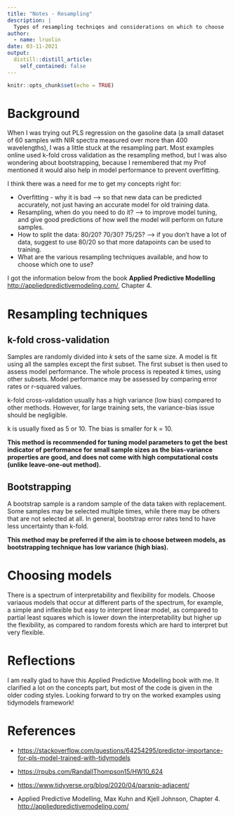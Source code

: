 ```yaml
---
title: "Notes - Resampling"
description: |
  Types of resampling techniqes and considerations on which to choose
author:
  - name: lruolin
date: 03-11-2021
output:
  distill::distill_article:
    self_contained: false
---
```



```r
knitr::opts_chunk$set(echo = TRUE)
```

# Background

When I was trying out PLS regression on the gasoline data (a small dataset of 60 samples with NIR spectra measured over more than 400 wavelengths), I was a little stuck at the resampling part. Most examples online used k-fold cross validation as the resampling method, but I was also wondering about bootstrapping, because I remembered that my Prof mentioned it would also help in model performance to prevent overfitting.
  
I think there was a need for me to get my concepts right for:

- Overfitting - why it is bad --> so that new data can be predicted accurately, not just having an accurate model for old training data.
- Resampling, when do you need to do it? --> to improve model tuning, and give good predictions of how well the model will perform on future samples. 
- How to split the data: 80/20? 70/30? 75/25? --> if you don't have a lot of data, suggest to use 80/20 so that more datapoints can be used to training. 
- What are the various resampling techniques available, and how to choose which one to use?

I got the information below from the book **Applied Predictive Modelling** <http://appliedpredictivemodeling.com/>, Chapter 4. 

# Resampling techniques

## k-fold cross-validation

  Samples are randomly divided into *k* sets of the same size. A model is fit using all the samples except the first subset. The first subset is then used to assess model performance. The whole process is repeated *k* times, using other subsets. Model performance may be assessed by comparing error rates or r-squared values. 
  
  k-fold cross-validation usually has a high variance (low bias) compared to other methods. However, for large training sets, the variance-bias issue should be negligible. 
  
  k is usually fixed as 5 or 10. The bias is smaller for k = 10.
  
  **This method is recommended for tuning model parameters to get the best indicator of performance for small sample sizes as the bias-variance properties are good, and does not come with high computational costs (unlike leave-one-out method).**
  
## Bootstrapping

  A bootstrap sample is a random sample of the data taken with replacement. Some samples may be selected multiple times, while there may be others that are not selected at all. In general, bootstrap error rates tend to have less uncertainty than k-fold. 
  
 **This method may be preferred if the aim is to choose between models, as bootstrapping technique has low variance (high bias).**
  
# Choosing models

  There is a spectrum of interpretability and flexibility for models. Choose variaous models that occur at different parts of the spectrum, for example, a simple and inflexible but easy to interpret linear model, as compared to partial least squares which is lower down the interpretability but higher up the flexibility, as compared to random forests which are hard to interpret but very flexible. 
  

# Reflections

  I am really glad to have this Applied Predictive Modelling book with me. It clarified a lot on the concepts part, but most of the code is given in the older coding styles. Looking forward to try on the worked examples using tidymodels framework!

# References

- <https://stackoverflow.com/questions/64254295/predictor-importance-for-pls-model-trained-with-tidymodels>

- <https://rpubs.com/RandallThompson15/HW10_624>

- <https://www.tidyverse.org/blog/2020/04/parsnip-adjacent/>

- Applied Predictive Modelling, Max Kuhn and Kjell Johnson, Chapter 4. <http://appliedpredictivemodeling.com/>

